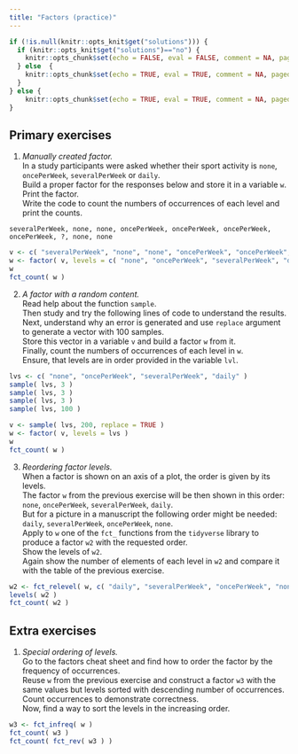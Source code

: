 ```yaml
---
title: "Factors (practice)"
---
```


```r
if (!is.null(knitr::opts_knit$get("solutions"))) {
  if (knitr::opts_knit$get("solutions")=="no") {
    knitr::opts_chunk$set(echo = FALSE, eval = FALSE, comment = NA, paged.print=FALSE)
  } else  {
    knitr::opts_chunk$set(echo = TRUE, eval = TRUE, comment = NA, paged.print=FALSE)
  }
} else {
    knitr::opts_chunk$set(echo = TRUE, eval = TRUE, comment = NA, paged.print=FALSE)
}
```

## Primary exercises

1. *Manually created factor.*  
In a study participants were asked whether their sport activity is `none`, `oncePerWeek`, `severalPerWeek` or `daily`.  
Build a proper factor for the responses below and store it in a variable `w`.  
Print the factor.  
Write the code to count the numbers of occurrences of each level and print the counts.
```
severalPerWeek, none, none, oncePerWeek, oncePerWeek, oncePerWeek, oncePerWeek, ?, none, none
```

```r
v <- c( "severalPerWeek", "none", "none", "oncePerWeek", "oncePerWeek", "oncePerWeek", "oncePerWeek", NA, "none", "none" )
w <- factor( v, levels = c( "none", "oncePerWeek", "severalPerWeek", "daily" ) )
w
fct_count( w )
```

2. *A factor with a random content.*  
Read help about the function `sample`.  
Then study and try the following lines of code to understand the results.  
Next, understand why an error is generated and use `replace` argument to generate a vector with 100 samples.  
Store this vector in a variable `v` and build a factor `w` from it.  
Finally, count the numbers of occurrences of each level in `w`.  
Ensure, that levels are in order provided in the variable `lvl`.

```r
lvs <- c( "none", "oncePerWeek", "severalPerWeek", "daily" )
sample( lvs, 3 )
sample( lvs, 3 )
sample( lvs, 3 )
sample( lvs, 100 )
```

```r
v <- sample( lvs, 200, replace = TRUE )
w <- factor( v, levels = lvs )
w
fct_count( w )
```

3. *Reordering factor levels.*  
When a factor is shown on an axis of a plot, the order is given by its levels.  
The factor `w` from the previous exercise will be then shown in this order: `none`, `oncePerWeek`, `severalPerWeek`, `daily`.  
But for a picture in a manuscript the following order might be needed: `daily`, `severalPerWeek`, `oncePerWeek`, `none`.  
Apply to `w` one of the `fct_` functions from the `tidyverse` library to produce a factor `w2` with the requested order.  
Show the levels of `w2`.  
Again show the number of elements of each level in `w2` and compare it with the table of the previous exercise.

```r
w2 <- fct_relevel( w, c( "daily", "severalPerWeek", "oncePerWeek", "none" ) )
levels( w2 )
fct_count( w2 )
```

## Extra exercises

1. *Special ordering of levels.*  
Go to the factors cheat sheet and find how to order the factor by the frequency of occurrences.  
Reuse `w` from the previous exercise and construct a factor `w3` with the same values but levels sorted with descending number of occurrences. Count occurrences to demonstrate correctness.  
Now, find a way to sort the levels in the increasing order.

```r
w3 <- fct_infreq( w )
fct_count( w3 )
fct_count( fct_rev( w3 ) )
```

